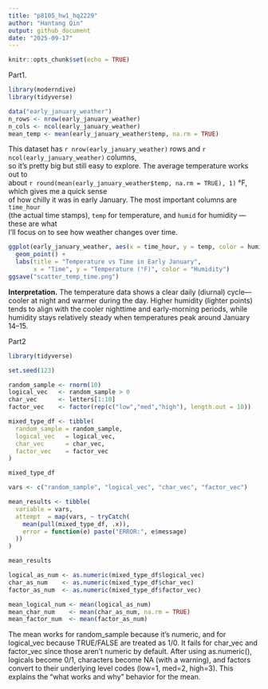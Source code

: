 ```yaml
---
title: "p8105_hw1_hq2229"
author: "Hantang Qin"
output: github_document
date: "2025-09-17"
---
```


```r
knitr::opts_chunk$set(echo = TRUE)
```

Part1.
```r
library(moderndive)
library(tidyverse)

data("early_january_weather")
n_rows <- nrow(early_january_weather)
n_cols <- ncol(early_january_weather)
mean_temp <- mean(early_january_weather$temp, na.rm = TRUE)

```

This dataset has `r nrow(early_january_weather)` rows and `r ncol(early_january_weather)` columns,  
so it’s pretty big but still easy to explore. The average temperature works out to  
about `r round(mean(early_january_weather$temp, na.rm = TRUE), 1)` °F, which gives me a quick sense  
of how chilly it was in early January. The most important columns are `time_hour`  
(the actual time stamps), `temp` for temperature, and `humid` for humidity — these are what  
I’ll focus on to see how weather changes over time.


```r
ggplot(early_january_weather, aes(x = time_hour, y = temp, color = humid)) +
  geom_point() +
  labs(title = "Temperature vs Time in Early January",
       x = "Time", y = "Temperature (°F)", color = "Humidity")
ggsave("scatter_temp_time.png")

```
**Interpretation.** The temperature data shows a clear daily (diurnal) cycle—cooler at night and warmer during the day. Higher humidity (lighter points) tends to align with the cooler nighttime and early-morning periods, while humidity stays relatively steady when temperatures peak around January 14–15.


Part2
```r
library(tidyverse)

set.seed(123)  

random_sample <- rnorm(10)                     
logical_vec   <- random_sample > 0           
char_vec      <- letters[1:10]                 
factor_vec    <- factor(rep(c("low","med","high"), length.out = 10))  

mixed_type_df <- tibble(
  random_sample = random_sample,
  logical_vec   = logical_vec,
  char_vec      = char_vec,
  factor_vec    = factor_vec
)

mixed_type_df


```

```r
vars <- c("random_sample", "logical_vec", "char_vec", "factor_vec")

mean_results <- tibble(
  variable = vars,
  attempt  = map(vars, ~ tryCatch(
    mean(pull(mixed_type_df, .x)), 
    error = function(e) paste("ERROR:", e$message)
  ))
)

mean_results

```

```r
logical_as_num <- as.numeric(mixed_type_df$logical_vec)  
char_as_num    <- as.numeric(mixed_type_df$char_vec)    
factor_as_num  <- as.numeric(mixed_type_df$factor_vec)  

mean_logical_num <- mean(logical_as_num)
mean_char_num    <- mean(char_as_num, na.rm = TRUE)  
mean_factor_num  <- mean(factor_as_num)
```


The mean works for random_sample because it’s numeric, and for logical_vec because TRUE/FALSE are treated as 1/0.
It fails for char_vec and factor_vec since those aren’t numeric by default. After using as.numeric(), logicals become 0/1, characters become NA (with a warning), and factors convert to their underlying level codes (low=1, med=2, high=3). This explains the “what works and why” behavior for the mean.
